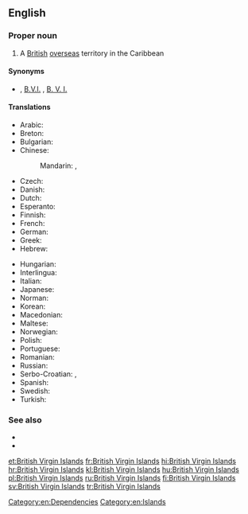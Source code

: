 ==English==
{{wikipedia}}

===Proper noun===
{{en-proper noun|head=[[British]] [[Virgin Islands]]}}

# A [[British]] [[overseas]] territory in the Caribbean

====Synonyms====
* {{l|en|BVI}} , [[B.V.I.]] , [[B. V. I.]] {{qualifier|abbreviations}}

====Translations====
{{trans-top|a British overseas territory in the Caribbean}}
* Arabic: {{t|ar|اَلْجُزُر اَلْعَذْرَاء اَلْبِرِيطَانِيَّة|f-p|tr=al-juzur al-ʿaḏrāʾ al-biriṭāniyya}}
* Breton: {{t|br|Inizi Gwerc'h Breizh-Veur}}
* Bulgarian: {{t|bg|Вирджиски острови|sc=Cyrl}}
* Chinese:
*: Mandarin: {{t+|cmn|英屬維爾京群島|sc=Hani}}, {{t+|cmn|英属维尔京群岛|tr=Yīng shǔ Wéi'ěrjīng qúndǎo|sc=Hani}}
* Czech: {{t|cs|Britské Panenské ostrovy|m-p}}
* Danish: {{t|da|Britiske Jomfruøer}}
* Dutch: {{t+|nl|Britse Maagdeneilanden}}
* Esperanto: {{t|eo|Britaj Virgulininsuloj}}
* Finnish: {{t|fi|Brittiläiset Neitsytsaaret}}
* French: {{t+|fr|Îles Vierges britanniques|f-p}}
* German: {{t|de|Britische Jungferninseln|f-p}}
* Greek: {{t|el|Βρετανικές Παρθένοι Νήσοι}}
* Hebrew: {{t|he|איי הבתולה הבריטיים|p|tr=Iyey ha-btula ha-britiyim|sc=Hebr}}
{{trans-mid}}
* Hungarian: {{t+|hu|Brit Virgin-szigetek}}
* Interlingua: {{t|ia|Insulas Virgine britannic}}
* Italian: {{t|it|Isole Vergini britanniche}}
* Japanese: {{t|ja|英領ヴァージン諸島|tr=Ei-ryō Vājin-shotō|sc=Jpan}}
* Norman: {{t|nrf|Îles Vièrges Britanniques|f-p}}
* Korean: {{t|ko|영국령 버진아일랜드|tr=Yeong-gunnyeong Beojin-aillaendeu|sc=Kore}}
* Macedonian: {{t|mk|Британски Девствени Острови|m-p|tr=Brítanski Dévstveni Óstrovi}}
* Maltese: {{t-check|mt|il-Gżejjer Britaniċi Verġini}}
* Norwegian: {{t|no|Britiske Jomfruøyer}}
* Polish: {{t+|pl|Brytyjskie Wyspy Dziewicze|f-p}}
* Portuguese: {{t+|pt|Ilhas Virgens Britânicas|f-p}}
* Romanian: {{t|ro|Insulele Virgine Britanice}}
* Russian: {{t|ru|Брита́нские Вирги́нские о́строва|m-p}}
* Serbo-Croatian: {{t|sh|Britanski Djevičanski otoci}}, {{t|sh|Britanska Djevičanska Ostrva}}
* Spanish: {{t+|es|Islas Vírgenes Británicas|f-p}}
* Swedish: {{t+|sv|Brittiska Jungfruöarna}}
* Turkish: {{t|tr|Birleşik Krallık Virgin Adaları}}
{{trans-bottom}}

===See also===
* {{l|en|Appendix:Countries of the world}}
* {{projectlink|wikipedia}}

[[Category:en:Dependencies]]
[[Category:en:Islands]]

[[et:British Virgin Islands]]
[[fr:British Virgin Islands]]
[[hi:British Virgin Islands]]
[[hr:British Virgin Islands]]
[[kl:British Virgin Islands]]
[[hu:British Virgin Islands]]
[[pl:British Virgin Islands]]
[[ru:British Virgin Islands]]
[[fi:British Virgin Islands]]
[[sv:British Virgin Islands]]
[[tr:British Virgin Islands]]